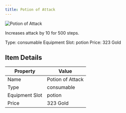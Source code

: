 ```yaml
---
title: Potion of Attack
---
```


<div className="flex items-start gap-6 mb-8">
  <div className="flex-shrink-0">
    <img src="/assets/resources/alchemy/attack_potion.png" alt="Potion of Attack" className="w-24 h-24 border rounded-lg" />
  </div>
  <div className="flex-1">
    <div className="space-y-2">
      <p className="text-lg text-muted-foreground">Increases attack by 10 for 500 steps.</p>
      <div className="flex flex-wrap gap-4 text-sm">
        <span className="px-2 py-1 bg-green-100 dark:bg-green-900 rounded-md">
          Type: consumable
        </span>
        <span className="px-2 py-1 bg-purple-100 dark:bg-purple-900 rounded-md">
          Equipment Slot: potion
        </span>
        <span className="px-2 py-1 bg-yellow-100 dark:bg-yellow-900 rounded-md">
          Price: 323 Gold
        </span>
      </div>
    </div>
  </div>
</div>

## Item Details
| Property | Value |
|----------|-------|
| Name | Potion of Attack |
| Type | consumable |
| Equipment Slot | potion |
| Price | 323 Gold |

